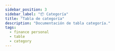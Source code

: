 ```yaml
---
sidebar_position: 3
sidebar_label: "📦 Categoría"
title: "Tabla de categoría"
description: "Documentación de tabla categoría."
tags:
  - finance personal
  - table
  - category
---
```



<Title nameTable="categories" />

Lista de categorías para las operaciones de egresos.

## 📄 Columnas

<Field
  field="id"
  types="INT"
  isUnique
  isIncremental
  isPrimaryKey
  comments="Identificador único para el catálogo de categorías."
/>

<Field
  field="usr_id"
  types="INT"
  isDefaultNull
  isNull
  comments="Identificador del usuario quien hizo la operación."
/>

<Field
  field="code"
  types="CHAR(10)"
  isDefaultNull
  isNull
  comments="Código de la categoría."
/>

<Field
  field="name"
  types="VARCHAR(255)"
  isDefaultNull
  isNull
  comments="Descripción de la categoría."
/>

<Field
  field="icon"
  types="VARCHAR(15)"
  isDefaultNull
  isNull
  comments="Icono de la categoría."
/>

<Field
  field="observation"
  types="TEXT"
  isNull
  isDefaultNull
  comments="Observaciones del categoría, opcional."
/>

<Field
  field="file"
  types="VARCHAR(120)"
  isNull
  isDefaultNull
  comments="Captura del nombre del archivo, opcional."
/>

<Field
  field="status"
  types="CHAR(20)"
  defaultValue="Activo"
  comments="Estatus actual de la categoría [Activo || Inactivo]."
/>

<Field
  field="created_at"
  types="TIMESTAMP"
  isNull
  defaultValue="NOW()"
  comments="Datos de auditoria, Fecha de alta del registro."
/>

<Field
  field="updated_at"
  types="TIMESTAMP"
  isNull
  defaultValue="NOW()"
  comments="Datos de auditoria, Fecha de actualización del registro."
/>

<Field
  field="deleted_at"
  types="TIMESTAMP"
  isNull
  isDefaultNull
  comments="Datos de auditoria, Fecha de baja del registro."
/>

## 📑 Indexes

<Index indexName="pkClassification" isPrimaryKey field="id" />

<Index indexName="ukClassification" isUnique field="name" />

## 🚏 Relaciones

<Relationship
  table="users"
  cardinality="➡1:N➡"
  foreign="categories"
  constraint="fkCategoryUser"
  relationship="1:N"
  field_id="id"
/>
